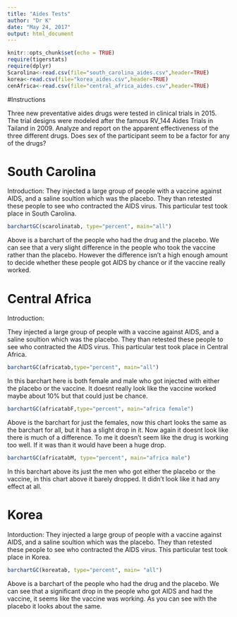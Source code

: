 ---
title: "Aides Tests"
author: "Dr K"
date: "May 24, 2017"
output: html_document
---

```{r setup, include=FALSE}
knitr::opts_chunk$set(echo = TRUE)
require(tigerstats)
require(dplyr)
Scarolina<-read.csv(file="south_carolina_aides.csv",header=TRUE)
korea<-read.csv(file="korea_aides.csv",header=TRUE)
cenAfrica<-read.csv(file="central_africa_aides.csv",header=TRUE)
```

#Instructions

Three new preventative aides drugs were tested in clinical trials in 2015. The trial designs were modeled after the famous RV_144 Aides Trials in Tailand in 2009.  Analyze and report on the apparent effectiveness of the three different drugs. Does sex of the participant seem to be a factor for any of the drugs?


# South Carolina
Introduction:
They injected a large group of people with a vaccine against AIDS, and a saline soultion which was the placebo. They than retested these people to see who contracted the AIDS virus. This particular test took place in South Carolina.

```{r}
barchartGC(scarolinatab, type="percent", main="all")
```
Above is a barchart of the people who had the drug and the placebo. We can see that a very slight difference in the people who took the vaccine rather than the placebo. However the difference isn't a high enough amount to decide whether these people got AIDS by chance or if the vaccine really worked.


# Central Africa
Introduction:

They injected a large group of people with a vaccine against AIDS, and a saline soultion which was the placebo. They than retested these people to see who contracted the AIDS virus. This particular test took place in Central Africa.



```{r}
barchartGC(africatab,type="percent", main="all")

```
In this barchart here is both female and male who got injected with either the placebo or the vaccine. It doesnt really look like the vaccine worked maybe about 10% but that could just be chance.
```{r}
barchartGC(africatabF,type="percent", main="africa female")
```
Above is the barchart for just the females, now this chart looks the same as the barchart for all, but it has a slight drop in it. Now again it doesnt look like there is much of a difference. To me it doesn't seem like the drug is working too well. If it was than it would have been a huge drop. 
```{r}
barchartGC(africatabM, type="percent", main="africa male")
```
In this barchart above its just the men who got either the placebo or the vaccine, in this chart above it barely dropped. It didn't look like it had any effect at all. 







# Korea
Intorduction:
They injected a large group of people with a vaccine against AIDS, and a saline soultion which was the placebo. They than retested these people to see who contracted the AIDS virus. This particular test took place in Korea.

```{r}
barchartGC(koreatab, type="percent", main= "all")
```
Above is a barchart of the people who had the drug and the placebo. We can see that a significant drop in the people who got AIDS and had the vaccine, it seems like the vaccine was working. As you can see with the placebo it looks about the same. 








